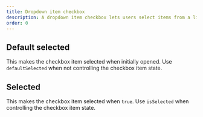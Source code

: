 ```yaml
---
title: Dropdown item checkbox
description: A dropdown item checkbox lets users select items from a list of options.
order: 0
---
```


## Default selected

This makes the checkbox item selected when initially opened.
Use `defaultSelected` when not controlling the checkbox item state.


<Example
  Component={DropdownItemCheckboxDefaultSelected}
  packageName="@atlaskit/dropdown-menu"
/>

## Selected

This makes the checkbox item selected when `true`.
Use `isSelected` when controlling the checkbox item state.

<Example
  Component={DropdownItemCheckboxSelected}
  packageName="@atlaskit/dropdown-menu"
/>

